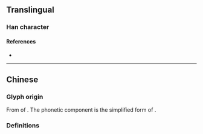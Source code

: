 {{also|偉}}
{{character info}}
==Translingual==

===Han character===
{{Han char|rn=9|rad=人|as=04|sn=6|four=24256|canj=OQS|ids=⿰亻韦}}

====References====
* {{Han ref|kx=0096.121|hdz=10117.150|uh=4F1F|ud=20255}}

----

==Chinese==

===Glyph origin===
From {{w|cursive script (East Asia)|cursive script}} of {{l|zh|偉}}. The phonetic component {{l|zh|韦}} is the simplified form of {{l|zh|韋}}.

===Definitions===
{{zh-see|偉}}